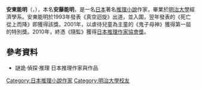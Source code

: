 {{blpunsourced|time=2019-12-09}}
{{Infobox writer 
| name = 安東能明
| image =
| caption =
| birth_date = {{birth date|1966|3|28|df=y}}
| birth_place = {{JAP}}[[靜岡縣|靜岡縣]][[天龍市|天龍市]]二俁町（現[[濱松市|濱松市]][[天龍區|天龍區]]）
| death_date = 
| death_place = 
| occupation = [[小說家|小說家]]
| genre = [[推理小說|推理小說]]
| movement =
| notableworks =
| influences =
| influenced =
| website =
}}
'''安東能明'''（{{jpn|j=安東 能明|kn=あんどう よしあき|rm=Ando Yoshiaki}}，{{bd|1966年|3月28日|||}}），本名'''安藤能明'''，是一名[[日本|日本]]著名[[推理小說|推理小說]]作家，畢業於[[明治大學|明治大學]]經濟學系。安東能明於1993年發表《真空迴旋》出道，並入圍{{link-ja|日本推理懸疑小說大獎|日本推理サスペンス大賞}}，翌年發表的《死亡從上而降》即獲得該獎。2001年，以虐待兒童為主童的《鬼子母神》獲得第一屆{{link-ja|恐怖懸疑小說大獎|ホラーサスペンス大賞}}的特別獎。2010年，終憑《隨監》獲得[[日本推理作家協會獎|日本推理作家協會獎]]。

==參考資料==
*謎詭·偵探·推理 日本推理作家與作品

{{normdaten}}
{{DEFAULTSORT:Ando Yoshiaki}}
[[Category:日本推理小說作家|Category:日本推理小說作家]]
[[Category:明治大學校友|Category:明治大學校友]]
{{japan-writer-stub}}